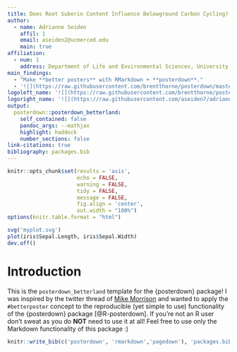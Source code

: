 ```yaml
---
title: Does Root Suberin Content Influence Belowground Carbon Cycling?
author:
  - name: Adrianne Seiden
    affil: 1
    email: aseiden2@ucmerced.edu
    main: true
affiliation:
  - num: 1
    address: Department of Life and Environmental Sciences, University of California, Merced, CA, USA
main_findings:
  - "Make **better posters** with RMarkdown + **posterdown**."
  - '![](https://raw.githubusercontent.com/brentthorne/posterdown/master/images/betterhexlogo.png){.main_pic}'
logoleft_name: '![](https://raw.githubusercontent.com/brentthorne/posterdown/master/images/qr-code-black.png){.main-img-left}'
logoright_name: '![](https://raw.githubusercontent.com/aseiden7/adrianne-code/main/conference-posters/CANVAS-2025-logo.png){.main-img-right}'
output: 
  posterdown::posterdown_betterland:
    self_contained: false
    pandoc_args: --mathjax
    highlight: haddock
    number_sections: false
link-citations: true
bibliography: packages.bib
---
```


```r
knitr::opts_chunk$set(results = 'asis',
                      echo = FALSE,
                      warning = FALSE,
                      tidy = FALSE,
                      message = FALSE,
                      fig.align = 'center',
                      out.width = "100%")
options(knitr.table.format = "html") 
```

```r
svg('myplot.svg')
plot(iris$Sepal.Length, iris$Sepal.Width)
dev.off()
```

# Introduction

This is the `posterdown_betterland` template for the {posterdown} package! I was inspired by the twitter thread of [Mike Morrison](https://mobile.twitter.com/mikemorrison/status/1110191245035479041) and wanted to apply the `#betterposter` concept to the reproducible (yet simple to use) functionality of the {posterdown} package [@R-posterdown]. If you're not an R user don't sweat as you do **NOT** need to use it at all! Feel free to use only the Markdown functionality of this package :)

```r
knitr::write_bib(c('posterdown', 'rmarkdown','pagedown'), 'packages.bib')
```
